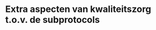# Extra aspecten van kwaliteitszorg t.o.v. de subprotocols

```{=html}
<!--
Geen herhaling van wat al in subprotocols staat
-->
```
